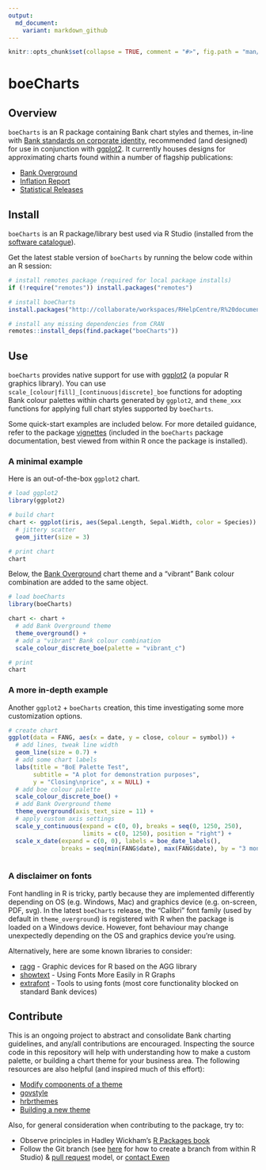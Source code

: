 ```yaml
---
output:
  md_document:
    variant: markdown_github
---
```


<!-- README.md is generated from README.Rmd. Please edit that file -->

```r
knitr::opts_chunk$set(collapse = TRUE, comment = "#>", fig.path = "man/figures/README-")
```

# boeCharts

## Overview

`boeCharts` is an R package containing Bank chart styles and themes, in-line with [Bank standards on corporate identity](https://bankofengland.frontify.com/d/RPk6pMZziBFw/bank-standards), recommended (and designed) for use in conjunction with [ggplot2](https://ggplot2.tidyverse.org/). It currently houses designs for approximating charts found within a number of flagship publications:

- [Bank Overground](https://www.bankofengland.co.uk/bank-overground)
- [Inflation Report](https://www.bankofengland.co.uk/inflation-report/2018/august-2018/global-economic-and-financial-market-developments)
- [Statistical Releases](https://www.bankofengland.co.uk/statistics/money-and-credit/2019/april-2019)

## Install

`boeCharts` is an R package/library best used via R Studio (installed from the [software catalogue](http://sccm-wl-mgt-01/CMApplicationCatalog)).

Get the latest stable version of `boeCharts` by running the below code within an R session:

```r
# install remotes package (required for local package installs)
if (!require("remotes")) install.packages("remotes")

# install boeCharts
install.packages("http://collaborate/workspaces/RHelpCentre/R%20documents/Packages/boeCharts_1.1.0.zip", repos = NULL, type = "binary")

# install any missing dependencies from CRAN
remotes::install_deps(find.package("boeCharts"))
```

## Use

`boeCharts` provides native support for use with [ggplot2](https://ggplot2.tidyverse.org/) (a popular R graphics library). You can use `scale_[colour|fill]_[continuous|discrete]_boe` functions for adopting Bank colour palettes within charts generated by `ggplot2`, and `theme_xxx` functions for applying full chart styles supported by `boeCharts`.

Some quick-start examples are included below. For more detailed guidance, refer to the package [vignettes](https://tfsapp-liv/tfs/UnmanagedCollection/Shared%20Analytical%20Code/_git/boeCharts?path=%2Fvignettes&version=GBmaster&_a=contents) (included in the `boeCharts` package documentation, best viewed from within R once the package is installed).

### A minimal example

Here is an out-of-the-box `ggplot2` chart.

```r
# load ggplot2
library(ggplot2)

# build chart
chart <- ggplot(iris, aes(Sepal.Length, Sepal.Width, color = Species)) +
  # jittery scatter
  geom_jitter(size = 3)

# print chart
chart
```

Below, the [Bank Overground](https://www.bankofengland.co.uk/bank-overground) chart theme and a "vibrant" Bank colour combination are added to the same object.

```r
# load boeCharts
library(boeCharts)

chart <- chart +
  # add Bank Overground theme
  theme_overground() +
  # add a "vibrant" Bank colour combination
  scale_colour_discrete_boe(palette = "vibrant_c")

# print
chart
```

### A more in-depth example

Another `ggplot2` + `boeCharts` creation, this time investigating some more customization options.

```r
# create chart
ggplot(data = FANG, aes(x = date, y = close, colour = symbol)) +
  # add lines, tweak line width 
  geom_line(size = 0.7) +
  # add some chart labels
  labs(title = "BoE Palette Test",
       subtitle = "A plot for demonstration purposes",
       y = "Closing\nprice", x = NULL) +
  # add boe colour palette
  scale_colour_discrete_boe() +
  # add Bank Overground theme
  theme_overground(axis_text_size = 11) +
  # apply custom axis settings
  scale_y_continuous(expand = c(0, 0), breaks = seq(0, 1250, 250), 
                     limits = c(0, 1250), position = "right") +
  scale_x_date(expand = c(0, 0), labels = boe_date_labels(),
               breaks = seq(min(FANG$date), max(FANG$date), by = "3 months"))
  
```

### A disclaimer on fonts

Font handling in R is tricky, partly because they are implemented differently depending on OS (e.g. Windows, Mac) and graphics device (e.g. on-screen, PDF, svg). In the latest `boeCharts` release, the "Calibri" font family (used by default in `theme_overground`) is registered with R when the package is loaded on a Windows device. However, font behaviour may change unexpectedly depending on the OS and graphics device you're using. 

Alternatively, here are some known libraries to consider:

- [ragg](https://ragg.r-lib.org/) - Graphic devices for R based on the AGG library
- [showtext](https://cran.r-project.org/web/packages/showtext/index.html) - Using Fonts More Easily in R Graphs
- [extrafont](https://cran.r-project.org/web/packages/extrafont/) - Tools to using fonts (most core functionality blocked on standard Bank devices)

## Contribute

This is an ongoing project to abstract and consolidate Bank charting guidelines, and any/all contributions are encouraged. Inspecting the source code in this repository will help with understanding how to make a custom palette, or building a chart theme for your business area. The following resources are also helpful (and inspired much of this effort):

- [Modify components of a theme](https://ggplot2.tidyverse.org/reference/theme.html)
- [govstyle](https://github.com/ukgovdatascience/govstyle)
- [hrbrthemes](https://github.com/hrbrmstr/hrbrthemes)
- [Building a new theme](https://bookdown.org/rdpeng/RProgDA/building-a-new-theme.html)

Also, for general consideration when contributing to the package, try to:

- Observe principles in Hadley Wickham's [R Packages book](https://r-pkgs.org/)
- Follow the Git branch (see [here](https://blog.rstudio.com/2017/09/13/rstudio-v1.1-the-little-things/) for how to create a branch from within R Studio) & [pull request](https://docs.microsoft.com/en-us/azure/devops/repos/git/pullrequest?view=azure-devops) model, or [contact Ewen](mailto:ewen.henderson@bankofengland.co.uk)

